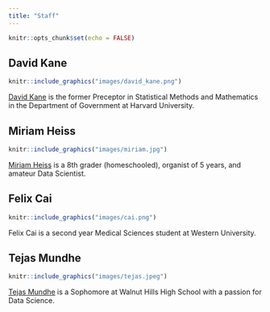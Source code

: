 ```yaml
---
title: "Staff"
---
```


```r
knitr::opts_chunk$set(echo = FALSE)
```


## David Kane

```r
knitr::include_graphics("images/david_kane.png")
```

[David Kane](https://www.davidkane.info) is the former Preceptor in Statistical Methods and Mathematics in the Department of Government at Harvard University.


## Miriam Heiss

```r
knitr::include_graphics("images/miriam.jpg")
```

[Miriam Heiss](https://github.com/miriamheiss) is a 8th grader (homeschooled), organist of 5 years, and amateur Data Scientist.

## Felix Cai

```r
knitr::include_graphics("images/cai.png")
```

Felix Cai is a second year Medical Sciences student at Western University.


## Tejas Mundhe

<!-- There is something weird, I think, about this photo. It always shows up when I build it locally. But, once pushed to the web, it is fine. -->

```r
knitr::include_graphics("images/tejas.jpeg")
```

[Tejas Mundhe](https://github.com/TejasMundhe) is a Sophomore at Walnut Hills High School with a passion for Data Science.


<!-- ## Stephanie Saab -->

<!-- ```{r saab, out.width ="50%"} -->
<!-- knitr::include_graphics("images/saab.jpg") -->
<!-- ``` -->

<!-- [Stephanie Saab](https://github.com/AM-lmn) is a second year student at the University of Toronto. -->


<!-- ## Yuhan Wu -->

<!-- ```{r yuhan, out.width ="50%"} -->
<!-- knitr::include_graphics("images/yuhan.jpg") -->
<!-- ``` -->

<!-- [Yuhan Wu](https://github.com/UhanWu) is an incoming junior at Newton North High School who is interested in Data Science and Applied Mathematics. -->


<!-- ## Arghayan Jeiyasarangkan -->

<!-- ```{r arghayan, out.width ="50%"} -->
<!-- knitr::include_graphics("images/arghayan.png") -->
<!-- ``` -->

<!-- Arghayan Jeiyasarangkan is an upcoming sophomore at the University Of Ottawa studying biomedical science in French Immersion. -->

<!-- ## Jackson Roe -->

<!-- ```{r roe, out.width ="50%"} -->
<!-- knitr::include_graphics("images/roe.png") -->
<!-- ``` -->

<!-- Jackson Roe is a rising senior at Dublin Coffman High School. -->

